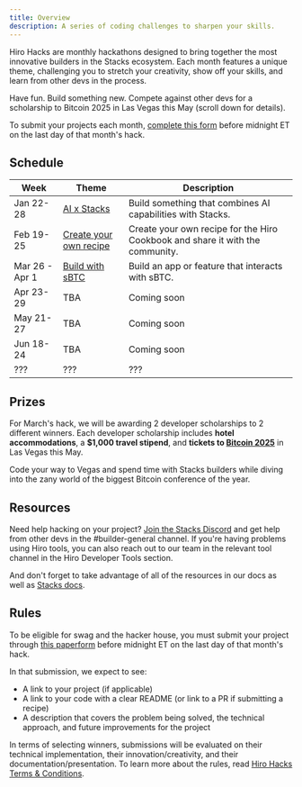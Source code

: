 ```yaml
---
title: Overview
description: A series of coding challenges to sharpen your skills.
---
```



Hiro Hacks are monthly hackathons designed to bring together the most innovative builders in the Stacks ecosystem. Each month features a unique theme, challenging you to stretch your creativity, show off your skills, and learn from other devs in the process.

Have fun. Build something new. Compete against other devs for a scholarship to Bitcoin 2025 in Las Vegas this May (scroll down for details).

To submit your projects each month, [complete this form](https://hirohacks25.paperform.co/) before midnight ET on the last day of that month's hack.

## Schedule

| Week | Theme | Description |
| --- | --- | --- |
| Jan 22-28 | [AI x Stacks](/stacks/hacks/archive/ai) | Build something that combines AI capabilities with Stacks. |
| Feb 19-25 | [Create your own recipe](/stacks/hacks/recipes) | Create your own recipe for the Hiro Cookbook and share it with the community. |
| Mar 26 - Apr 1 | [Build with sBTC](/stacks/hacks/build-with-sbtc) | Build an app or feature that interacts with sBTC. |
| Apr 23-29 | TBA | Coming soon |
| May 21-27 | TBA | Coming soon |
| Jun 18-24 | TBA | Coming soon |
| ??? | ??? | ??? |

## Prizes

For March's hack, we will be awarding 2 developer scholarships to 2 different winners. Each developer scholarship includes **hotel accommodations**, a **$1,000 travel stipend**, and **tickets to [Bitcoin 2025](https://b.tc/conference/2025)** in Las Vegas this May.

Code your way to Vegas and spend time with Stacks builders while diving into the zany world of the biggest Bitcoin conference of the year.

## Resources

Need help hacking on your project? [Join the Stacks Discord](https://stacks.chat) and get help from other devs in the #builder-general channel. If you're having problems using Hiro tools, you can also reach out to our team in the relevant tool channel in the Hiro Developer Tools section.

And don't forget to take advantage of all of the resources in our docs as well as [Stacks docs](https://docs.stacks.co/).

## Rules

To be eligible for swag and the hacker house, you must submit your project through [this paperform](https://hirohacks25.paperform.co/) before midnight ET on the last day of that month's hack.

In that submission, we expect to see:

- A link to your project (if applicable)
- A link to your code with a clear README (or link to a PR if submitting a recipe)
- A description that covers the problem being solved, the technical approach, and future improvements for the project

In terms of selecting winners, submissions will be evaluated on their technical implementation, their innovation/creativity, and their documentation/presentation. To learn more about the rules, read [Hiro Hacks Terms & Conditions](https://www.hiro.so/hiro-hacks-rules).

